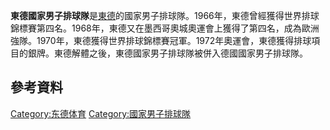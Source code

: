 {{unreferenced|time=2015-07-17T14:50:53+00:00}}
'''東德國家男子排球隊'''是[[東德|東德]]的國家男子排球隊。1966年，東德曾經獲得世界排球錦標賽第四名。1968年，東德又在墨西哥奧城奧運會上獲得了第四名，成為歐洲強隊。1970年，東德獲得世界排球錦標賽冠軍。1972年奧運會，東德獲得排球項目的銀牌。東德解體之後，東德國家男子排球隊被併入德國國家男子排球隊。
==參考資料==
{{Reflist}}
[[Category:东德体育|Category:东德体育]]
[[Category:國家男子排球隊|Category:國家男子排球隊]]